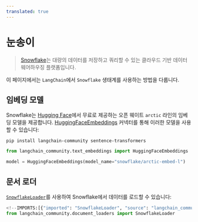 ```yaml
---
translated: true
---
```


# 눈송이

> [Snowflake](https://www.snowflake.com/)는 대량의 데이터를 저장하고 쿼리할 수 있는 클라우드 기반 데이터 웨어하우징 플랫폼입니다.

이 페이지에서는 `LangChain`에서 `Snowflake` 생태계를 사용하는 방법을 다룹니다.

## 임베딩 모델

Snowflake는 [Hugging Face](https://huggingface.co/Snowflake/snowflake-arctic-embed-l)에서 무료로 제공하는 오픈 웨이트 `arctic` 라인의 임베딩 모델을 제공합니다.
[HuggingFaceEmbeddings](/docs/integrations/text_embedding/huggingfacehub) 커넥터를 통해 이러한 모델을 사용할 수 있습니다:

```shell
pip install langchain-community sentence-transformers
```

```python
from langchain_community.text_embeddings import HuggingFaceEmbeddings

model = HuggingFaceEmbeddings(model_name="snowflake/arctic-embed-l")
```

## 문서 로더

[`SnowflakeLoader`](/docs/integrations/document_loaders/snowflake)를 사용하여 Snowflake에서 데이터를 로드할 수 있습니다:

```python
<!--IMPORTS:[{"imported": "SnowflakeLoader", "source": "langchain_community.document_loaders", "docs": "https://api.python.langchain.com/en/latest/document_loaders/langchain_community.document_loaders.snowflake_loader.SnowflakeLoader.html", "title": "Snowflake"}]-->
from langchain_community.document_loaders import SnowflakeLoader
```

